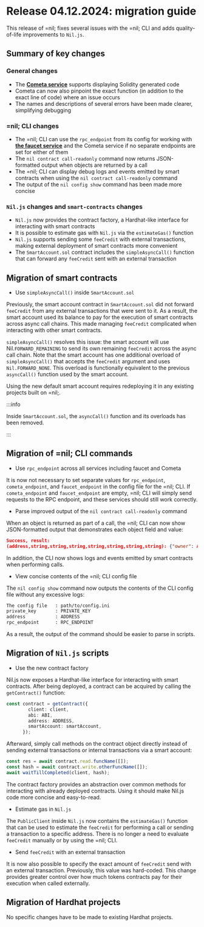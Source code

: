 # Release 04.12.2024: migration guide

This release of =nil; fixes several issues with the =nil; CLI and adds quality-of-life improvements to `Nil.js`.

## Summary of key changes

### General changes

* The [**Cometa service**](../guides/cometa-and-debugging.mdx) supports displaying Solidity generated code
* Cometa can now also pinpoint the exact function (in addition to the exact line of code) where an issue occurs
* The names and descriptions of several errors have been made clearer, simplifying debugging

### =nil; CLI changes

* The =nil; CLI can use the `rpc_endpoint` from its config for working with [**the faucet service**](../getting-started/tokens.mdx#token-faucet-service) and the Cometa service if no separate endpoints are set for either of them
* The `nil contract call-readonly` command now returns JSON-formatted output when objects are returned by a call
* The =nil; CLI can display debug logs and events emitted by smart contracts when using the `nil contract call-readonly` command
* The output of the `nil config show` command has been made more concise

### `Nil.js` changes and `smart-contracts` changes

* `Nil.js` now provides the contract factory, a Hardhat-like interface for interacting with smart contracts
* It is possible to estimate gas with `Nil.js` via the `estimateGas()` function
* `Nil.js` supports sending some `feeCredit` with external transactions, making external deployment of smart contracts more convenient
* The `SmartAccount.sol` contract includes the `simpleAsyncCall()` function that can forward any `feeCredit` sent with an external transaction

## Migration of smart contracts

* Use `simpleAsyncCall()` inside `SmartAccount.sol`

Previously, the smart account contract in `SmartAccount.sol` did not forward `feeCredit` from any external transactions that were sent to it. As a result, the smart account used its balance to pay for the execution of smart contracts across async call chains. This made managing `feeCredit` complicated when interacting with other smart contracts.

`simpleAsyncCall()` resolves this issue: the smart account will use Nil.`FORWARD_REMAINING` to send its own remaining `feeCredit` across the async call chain. Note that the smart account has one additional overload of `simpleAsyncCall()` that accepts the `feeCredit` argument and uses `Nil.FORWARD_NONE`. This overload is functionally equivalent to the previous `asyncCall()` function used by the smart account.

Using the new default smart account requires redeploying it in any existing projects built on =nil;.

:::info

Inside `SmartAccount.sol`, the `asyncCall()` function and its overloads has been removed.

:::

## Migration of =nil; CLI commands

* Use `rpc_endpoint` across all services including faucet and Cometa

It is now not necessary to set separate values for `rpc_endpoint`, `cometa_endpoint`, and `faucet_endpoint` in the config file for the =nil; CLI. If `cometa_endpoint` and `faucet_endpoint` are empty, =nil; CLI will simply send requests to the RPC endpoint, and these services should still work correctly.

* Parse improved output of the `nil contract call-readonly` command

When an object is returned as part of a call, the =nil; CLI can now show JSON-formatted output that demonstrates each object field and value:

```json
Success, result:
(address,string,string,string,string,string,string,string): {"owner": ADDRESS,"profile_name":"Jack Smith","affiliation":"bigco","bio":"bio","role":"engineer","twitter_link":"twitter","linkedin_link":"linkedin","github_link":"github"}
```

In addition, the CLI now shows logs and events emitted by smart contracts when performing calls.

* View concise contents of the =nil; CLI config file

The `nil config show` command now outputs the contents of the CLI config file without any excessive logs:

```bash
The config file   : path/to/config.ini
private_key       : PRIVATE_KEY
address           : ADDRESS
rpc_endpoint      : RPC_ENDPOINT
```

As a result, the output of the command should be easier to parse in scripts.

## Migration of `Nil.js` scripts

* Use the new contract factory

Nil.js now exposes a Hardhat-like interface for interacting with smart contracts. After being deployed, a contract can be acquired by calling the `getContract()` function:

```ts showLineNumbers
const contract = getContract({
        client: client,
        abi: ABI,
        address: ADDRESS,
        smartAccount: smartAccount,
      });
```

Afterward, simply call methods on the contract object directly instead of sending external transactions or internal transactions via a smart account:

```ts showLineNumbers
const res = await contract.read.funcName([]);
const hash = await contract.write.otherFuncName([]);
await waitTillCompleted(client, hash);
```

The contract factory provides an abstraction over common methods for interacting with already deployed contracts. Using it should make Nil.js code more concise and easy-to-read.

* Estimate gas in `Nil.js`

The `PublicClient` inside `Nil.js` now contains the `estimateGas()` function that can be used to estimate the `feeCredit` for performing a call or sending a transaction to a specific address. There is no longer a need to evaluate `feeCredit` manually or by using the =nil; CLI.

* Send `feeCredit` with an external transaction

It is now also possible to specify the exact amount of `feeCredit` send with an external transaction. Previously, this value was hard-coded. This change provides greater control over how much tokens contracts pay for their execution when called externally. 

## Migration of Hardhat projects

No specific changes have to be made to existing Hardhat projects.








